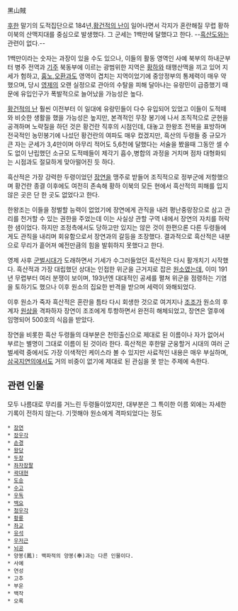 黑山賊

[[후한]] 말기의 도적집단으로 184년,[[황건적의 난]]이 일어나면서 각지가 혼란해질 무렵 황하 이북의 산맥지대를 중심으로 발생했다. 그 군세는 1백만에 달했다고 한다. --[[흑산도]]와는 관련이 없다.--

1백만이라는 숫자는 과장이 있을 수도 있으나, 이들의 활동 영역인 사예 북부의 하내군부터 병주 전역과 [[기주]] 북동부에 이르는 광범위한 지역은 [[황하]]와 태행산맥을 끼고 있어 지세가 험하고, [[흉노]],[[오환]]과도 영역이 겹치는 지역이었기에 중앙정부의 통제력이 매우 약했으며, 당시 [[영제]]의 오랜 실정으로 관아의 수탈을 피해 달아나는 유랑민이 급증했기 때문에 유입인구가 폭발적으로 늘어났을 가능성은 높다.

[[황건적의 난]] 훨씬 이전부터 이 일대에 유랑민들이 다수 유입되어 있었고 이들이 도적떼와 비슷한 생활을 했을 가능성은 높지만, 본격적인 무장 봉기에 나서 조직적으로 군현을 공격하며 노략질을 하던 것은 황건란 직후의 시점인데, 대놓고 한왕조 전복을 표방하며 전국적인 농민봉기에 나섰던 황건란의 여파도 매우 컸겠지만, 흑산의 두령들 중 규모가 큰 자는 군세가 3,4만이며 아무리 적어도 5,6천에 달했다는 서술을 봤을때 그동안 셀 수도 없이 난립했던 소규모 도적떼들이 제각기 흡수,병합의 과정을 거치며 점차 대형화되는 시점과도 절묘하게 맞아떨어진 듯 하다.

흑산적은 가장 강력한 두령이었던 [[장연]]을 맹주로 받들어 조직적으로 정부군에 저항했으며 황건란 종결 이후에도 여전히 존속해 황하 이북의 모든 현에서 흑산적의 피해를 입지 않은 곳은 단 한 곳도 없었다고 한다.

한왕조는 이들을 정벌할 능력이 없었기에 장연에게 관직을 내려 평난중랑장으로 삼고 관리를 천거할 수 있는 권한을 주었는데 이는 사실상 관할 구역 내에서 장연의 자치를 허락한 샘이었다. 하지만 조정측에서도 당하고만 있지는 않은 것이 한편으론 다른 두령들에게도 관직을 내리며 회유함으로서 장연과의 갈등을 조장했다. 결과적으로 흑산적은 내분으로 무리가 흩어져 예전만큼의 힘을 발휘하지 못했다고 한다. 

영제 사후 [[군벌]]시대가 도래하면서 기세가 수그러들었던 흑산적은 다시 활개치기 시작했다. 흑산적과 가장 대립했던 상대는 인접한 위군을 근거지로 잡은 [[원소]]였는데, 이미 191년 무렵부터 여러 분쟁이 보이며, 193년엔 대대적인 공세를 펼쳐 위군을 점령하는 기염을 토하기도 했으나 이후 원소의 집요한 반격을 받으며 세력이 와해되었다. 

이후 원소가 죽자 흑산적은 혼란을 틈타 다시 회생한 것으로 여겨지나 [[조조]]가 원소의 후계자 [[원상]]을 격파하자 장연이 조조에게 투항하면서 완전히 해체되었고, 장연은 열후에 임명되어 500호의 식읍을 받았다.

장연을 비롯한 흑산 두령들의 대부분은 천민출신으로 제대로 된 이름이나 자가 없어서 부르는 별명이 그대로 이름이 된 것이라 한다. 흑산적은 후한말 군웅할거 시대의 여러 군벌세력 중에서도 가장 이색적인 케이스라 볼 수 있지만 사료적인 내용은 매우 부실하며, [[삼국지연의]]에서도 거의 비중이 없기에 제대로 된 관심을 못 받는 주제에 속한다.

== 관련 인물 ==
모두 나름대로 무리를 거느린 두령들이었지만, 대부분은 그 특이한 이름 외에는 자세한 기록이 전하지 않는다. 기껏해야 원소에게 격파되었다는 정도

 * [[장연]]
 * [[장우각]]
 * [[손경]]
 * [[왕당]]
 * [[두장]]
 * [[좌자장팔]]
 * [[곽대현]]
 * [[도승]]
 * [[수고]]
 * [[우독]]  
 * [[백요]]
 * [[청우각]]
 * [[황룡]]
 * [[좌교]]
 * [[유석]]
 * [[우저근]] 
 * [[뇌공]]
 * 양봉(鳳): 백파적의 양봉(奉)과는 다른 인물이다.
 * 사예
 * 연성
 * 고추
 * 부운
 * 백작
 * 오록

